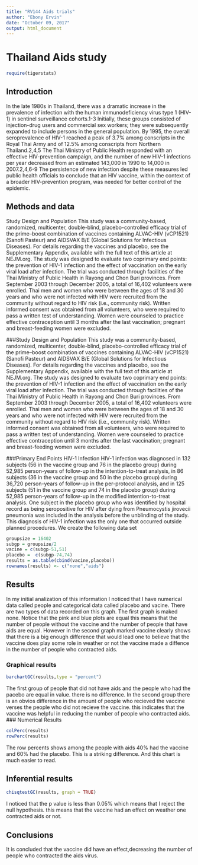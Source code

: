 ---
title: "RV144 Aids trials"
author: "Ebony Ervin"
date: "October 09, 2017"
output: html_document
---



# Thailand Aids study
```{r include=FALSE}
require(tigerstats)
```

## Introduction

In the late 1980s in Thailand, there was a dramatic increase in the prevalence of infection with the human immunodeficiency virus type 1 (HIV-1) in sentinel surveillance cohorts.1-3 Initially, these groups consisted of injection-drug users and commercial sex workers; they were subsequently expanded to include persons in the general population. By 1995, the overall seroprevalence of HIV-1 reached a peak of 3.7% among conscripts in the Royal Thai Army and of 12.5% among conscripts from Northern Thailand.2,4,5 The Thai Ministry of Public Health responded with an effective HIV-prevention campaign, and the number of new HIV-1 infections per year decreased from an estimated 143,000 in 1990 to 14,000 in 2007.2,4,6-9 The persistence of new infection despite these measures led public health officials to conclude that an HIV vaccine, within the context of a broader HIV-prevention program, was needed for better control of the epidemic.



## Methods and data

Study Design and Population
This study was a community-based, randomized, multicenter, double-blind, placebo-controlled efficacy trial of the prime–boost combination of vaccines containing ALVAC-HIV (vCP1521) (Sanofi Pasteur) and AIDSVAX B/E (Global Solutions for Infectious Diseases). For details regarding the vaccines and placebo, see the Supplementary Appendix, available with the full text of this article at NEJM.org. The study was designed to evaluate two coprimary end points: the prevention of HIV-1 infection and the effect of vaccination on the early viral load after infection. The trial was conducted through facilities of the Thai Ministry of Public Health in Rayong and Chon Buri provinces. From September 2003 through December 2005, a total of 16,402 volunteers were enrolled.
Thai men and women who were between the ages of 18 and 30 years and who were not infected with HIV were recruited from the community without regard to HIV risk (i.e., community risk). Written informed consent was obtained from all volunteers, who were required to pass a written test of understanding. Women were counseled to practice effective contraception until 3 months after the last vaccination; pregnant and breast-feeding women were excluded.

###Study Design and Population
This study was a community-based, randomized, multicenter, double-blind, placebo-controlled efficacy trial of the prime–boost combination of vaccines containing ALVAC-HIV (vCP1521) (Sanofi Pasteur) and AIDSVAX B/E (Global Solutions for Infectious Diseases). For details regarding the vaccines and placebo, see the Supplementary Appendix, available with the full text of this article at NEJM.org. The study was designed to evaluate two coprimary end points: the prevention of HIV-1 infection and the effect of vaccination on the early viral load after infection. The trial was conducted through facilities of the Thai Ministry of Public Health in Rayong and Chon Buri provinces. From September 2003 through December 2005, a total of 16,402 volunteers were enrolled.
Thai men and women who were between the ages of 18 and 30 years and who were not infected with HIV were recruited from the community without regard to HIV risk (i.e., community risk). Written informed consent was obtained from all volunteers, who were required to pass a written test of understanding. Women were counseled to practice effective contraception until 3 months after the last vaccination; pregnant and breast-feeding women were excluded.

###Primary End Points
HIV-1 Infection
HIV-1 infection was diagnosed in 132 subjects (56 in the vaccine group and 76 in the placebo group) during 52,985 person-years of follow-up in the intention-to-treat analysis, in 86 subjects (36 in the vaccine group and 50 in the placebo group) during 36,720 person-years of follow-up in the per-protocol analysis, and in 125 subjects (51 in the vaccine group and 74 in the placebo group) during 52,985 person-years of follow-up in the modified intention-to-treat analysis. One subject in the placebo group who was identified by hospital record as being seropositive for HIV after dying from Pneumocystis jirovecii pneumonia was included in the analysis before the unblinding of the study. This diagnosis of HIV-1 infection was the only one that occurred outside planned procedures.
We create the following data set

```{r}
groupsize = 16402
subgp = groupsize/2
vacine = c(subgp-51,51)
placebo =  c(subgp-74,74)
results = as.table(cbind(vacine,placebo))
rownames(results) <- c("none","aids")

```


## Results

<!-- You are to add descriptive comments to explain to the reader what the plot is showing !-->


In my initial analization of this information I noticed that I have numerical data called people and categorical data called placebo and vacine. There are two types of data recorded on this graph. The first graph is maked none. Notice that the pink and blue plots are equal this means that the number of people without the vaccine and the number of people that have aids are equal. However in the second graph marked vaccine clearly shows that there is a big enough difference that would lead one to believe that the vaccine does play some role in weather or not the vaccine made a diffence in the number of people who contracted aids.


### Graphical results
<!--Display graphical evidence as to the effectiveness of the vaccine with explanations!-->
```{r}
barchartGC(results,type = "percent")
```
The first group of people that did not have aids and the people who had the pacebo are equal in value. there is no difference. In the second group there is an obvios difference in the amount of people who recieved the vaccine verses the people who did not recieve the vaccine. this indicates that the vaccine was helpful in reducing the number of people who contracted aids.
### Numerical Results

<!--Display numerical evidence as to the effectiveness of the vaccine with explanations !--> 

```{r}
colPerc(results)
rowPerc(results)
```
The row percents shows among the people with aids 40% had the vaccine and 60% had the placebo. This is a striking difference. And this chart is much easier to read. 



## Inferential results

<!--Display inferential evidence as to the effectiveness of the vaccine with explanations and interpretations!-->

```{r}
chisqtestGC(results, graph = TRUE)
```

  I noticed that the p value is less than 0.05% which means that I reject the null hypothesis. this means that the vaccine had an effect on weather one contracted aids or not.

## Conclusions

It is concluded that the vaccine did have an effect,decreasing the number of people who contracted the aids virus.
<Summarise your results as to the effectiveness of the vaccine with explanations that could be understood by your mom>